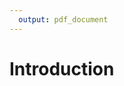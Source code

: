 ```yaml
---
  output: pdf_document
---
```

  
  \begin{titlepage}
\centering
\vspace*{2cm}  % Ajustez l'espace selon vos besoins
    \includegraphics[width=10cm]{LogoMath.png}% Insérez votre logo
    \vspace{1.5cm}  % Ajustez l'espace selon vos besoins
\Huge
\newline
\textbf{Mathématiques Essentielles: Tout pour la 5ème}

\vspace{0.5cm}
\LARGE
Attoumani Ibrahim

\vfill
\Large
2024/2025

\vspace{0.8cm}
\end{titlepage}

\newpage

# Introduction


